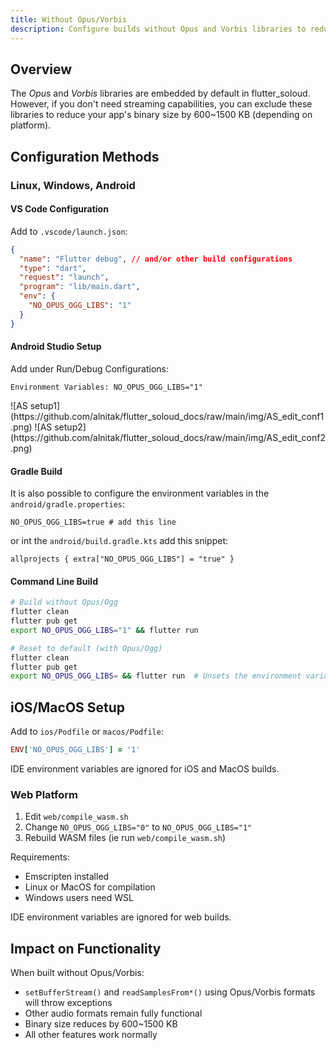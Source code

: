 ```yaml
---
title: Without Opus/Vorbis
description: Configure builds without Opus and Vorbis libraries to reduce binary size
---
```


## Overview

The *Opus* and *Vorbis* libraries are embedded by default in flutter_soloud. However, if you don't need streaming capabilities, you can exclude these libraries to reduce your app's binary size by 600~1500 KB (depending on platform).

## Configuration Methods

### Linux, Windows, Android

#### VS Code Configuration
Add to `.vscode/launch.json`:
```json
{
  "name": "Flutter debug", // and/or other build configurations
  "type": "dart",
  "request": "launch",
  "program": "lib/main.dart",
  "env": {
    "NO_OPUS_OGG_LIBS": "1"
  }
}
```

#### Android Studio Setup
Add under Run/Debug Configurations:
```
Environment Variables: NO_OPUS_OGG_LIBS="1"
```
<Card title="Screenshot">
![AS setup1](https://github.com/alnitak/flutter_soloud_docs/raw/main/img/AS_edit_conf1.png)
![AS setup2](https://github.com/alnitak/flutter_soloud_docs/raw/main/img/AS_edit_conf2.png)
</Card>

#### Gradle Build
It is also possible to configure the environment variables in the `android/gradle.properties`:
```
NO_OPUS_OGG_LIBS=true # add this line
```

or int the `android/build.gradle.kts` add this snippet:
```
allprojects { extra["NO_OPUS_OGG_LIBS"] = "true" }
```

#### Command Line Build
```bash
# Build without Opus/Ogg
flutter clean
flutter pub get
export NO_OPUS_OGG_LIBS="1" && flutter run

# Reset to default (with Opus/Ogg)
flutter clean
flutter pub get
export NO_OPUS_OGG_LIBS= && flutter run  # Unsets the environment variable
```

## iOS/MacOS Setup
Add to `ios/Podfile` or `macos/Podfile`:
```ruby
ENV['NO_OPUS_OGG_LIBS'] = '1'
```

<Warning>IDE environment variables are ignored for iOS and MacOS builds.</Warning>

### Web Platform

1. Edit `web/compile_wasm.sh`
2. Change `NO_OPUS_OGG_LIBS="0"` to `NO_OPUS_OGG_LIBS="1"`
3. Rebuild WASM files (ie run `web/compile_wasm.sh`)

Requirements:
- Emscripten installed
- Linux or MacOS for compilation
- Windows users need WSL

<Warning>IDE environment variables are ignored for web builds.</Warning>

## Impact on Functionality

When built without Opus/Vorbis:
- `setBufferStream()` and `readSamplesFrom*()` using Opus/Vorbis formats will throw exceptions
- Other audio formats remain fully functional
- Binary size reduces by 600~1500 KB
- All other features work normally
